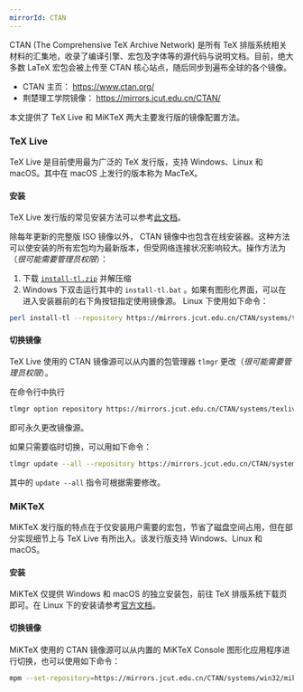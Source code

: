 ```yaml
---
mirrorId: CTAN
---
```


CTAN (The Comprehensive TeX Archive Network) 是所有 TeX 排版系统相关材料的汇集地，收录了编译引擎、宏包及字体等的源代码与说明文档。目前，绝大多数 LaTeX 宏包会被上传至 CTAN 核心站点，随后同步到遍布全球的各个镜像。

- CTAN 主页： https://www.ctan.org/
- 荆楚理工学院镜像： https://mirrors.jcut.edu.cn/CTAN/

本文提供了 TeX Live 和 MiKTeX 两大主要发行版的镜像配置方法。

### TeX Live

TeX Live 是目前使用最为广泛的 TeX 发行版，支持 Windows、Linux 和 macOS。其中在 macOS 上发行的版本称为 MacTeX。

#### 安装

TeX Live 发行版的常见安装方法可以参考[此文档](https://mirrors.jcut.edu.cn/CTAN/info/install-latex-guide-zh-cn/install-latex-guide-zh-cn.pdf)。

除每年更新的完整版 ISO 镜像以外， CTAN 镜像中也包含在线安装器。这种方法可以使安装的所有宏包均为最新版本，但受网络连接状况影响较大。操作方法为（*很可能需要管理员权限*）：

1. 下载 [`install-tl.zip`](https://mirrors.jcut.edu.cn/CTAN/systems/texlive/tlnet/install-tl.zip) 并解压缩
2. Windows 下双击运行其中的 `install-tl.bat` 。如果有图形化界面，可以在进入安装器前的右下角按钮指定使用镜像源。
Linux 下使用如下命令：
```bash
perl install-tl --repository https://mirrors.jcut.edu.cn/CTAN/systems/texlive/tlnet
```

#### 切换镜像

TeX Live 使用的 CTAN 镜像源可以从内置的包管理器 `tlmgr` 更改（*很可能需要管理员权限*）。

在命令行中执行

```bash
tlmgr option repository https://mirrors.jcut.edu.cn/CTAN/systems/texlive/tlnet
```

即可永久更改镜像源。

如果只需要临时切换，可以用如下命令：

```bash
tlmgr update --all --repository https://mirrors.jcut.edu.cn/CTAN/systems/texlive/tlnet
```

其中的 ```update --all``` 指令可根据需要修改。

### MiKTeX

MiKTeX 发行版的特点在于仅安装用户需要的宏包，节省了磁盘空间占用，但在部分实现细节上与 TeX Live 有所出入。该发行版支持 Windows、Linux 和 macOS。

#### 安装

MiKTeX 仅提供 Windows 和 macOS 的独立安装包，前往 TeX 排版系统下载页即可。在 Linux 下的安装请参考[官方文档](https://miktex.org/howto/install-miktex-unx)。

#### 切换镜像

MiKTeX 使用的 CTAN 镜像源可以从内置的 MiKTeX Console 图形化应用程序进行切换，也可以使用如下命令：

```bash
mpm --set-repository=https://mirrors.jcut.edu.cn/CTAN/systems/win32/miktex/tm/packages/
```
